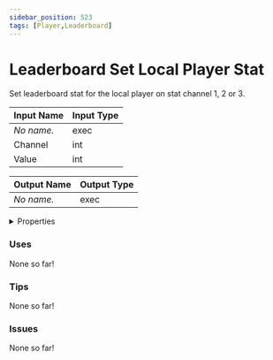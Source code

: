 ```yaml
---
sidebar_position: 523
tags: [Player,Leaderboard]
---
```


# Leaderboard Set Local Player Stat

Set leaderboard stat for the local player on stat channel 1, 2 or 3.




<EsbSvg />

| Input Name | Input Type |
|-----------|-----------|
| *No name.* | exec |
| Channel | int |
| Value | int |

| Output Name | Output Type |
|-----------|-----------|
| *No name.* | exec |


<details>
  <summary>Properties</summary>
  <div>
    <div>
    <table>
      <thead>
        <tr>
          <th>Is beta required?</th>
          <th>❌</th>
        </tr>
        <tr>
          <th>Is this chip a trolling risk?</th>
          <th>❌</th>
        </tr>
        <tr>
          <th>Chip UUID</th>
          <th>57a1553a-ba24-4422-903a-e610a03e7994</th>
        </tr>
      </thead>
    </table>
    </div>
  </div>
</details>

### Uses

None so far!

### Tips

None so far!

### Issues

None so far!